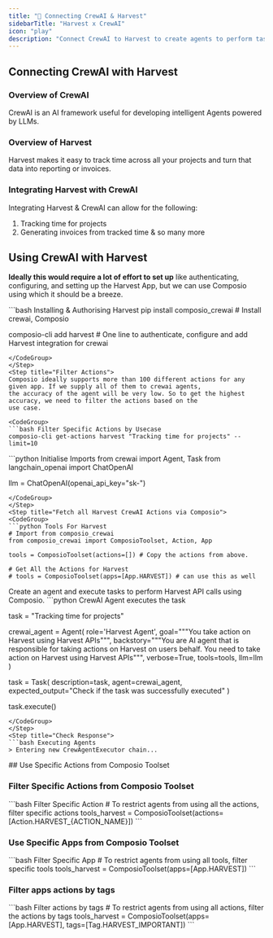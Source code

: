 ```yaml
---
title: "🚀 Connecting CrewAI & Harvest"
sidebarTitle: "Harvest x CrewAI"
icon: "play"
description: "Connect CrewAI to Harvest to create agents to perform tasks using natural language"
---
```


## Connecting CrewAI with Harvest

### Overview of CrewAI

CrewAI is an AI framework useful for developing intelligent Agents powered by LLMs.

### Overview of Harvest

Harvest makes it easy to track time across all your projects and turn that data into reporting or invoices.

### Integrating Harvest with CrewAI

Integrating Harvest & CrewAI can allow for the following:

1. Tracking time for projects
2. Generating invoices from tracked time
& so many more

## Using CrewAI with Harvest

<Steps>
<Step title="Setting Up the Environment">

**Ideally this would require a lot of effort to set up** like authenticating, configuring, and setting up the Harvest App, but we can use Composio using which it should be a breeze.

<CodeGroup>
```bash Installing & Authorising Harvest
pip install composio_crewai # Install crewai, Composio 

composio-cli add harvest # One line to authenticate, configure and add Harvest integration for crewai
```
</CodeGroup>
</Step>
<Step title="Filter Actions">
Composio ideally supports more than 100 different actions for any given app. If we supply all of them to crewai agents, 
the accuracy of the agent will be very low. So to get the highest accuracy, we need to filter the actions based on the 
use case.

<CodeGroup>
```bash Filter Specific Actions by Usecase
composio-cli get-actions harvest "Tracking time for projects" --limit=10
```
</CodeGroup>

</Step>
<Step title="Import Base Packages">

<CodeGroup>
```python Initialise Imports
from crewai import Agent, Task
from langchain_openai import ChatOpenAI

llm = ChatOpenAI(openai_api_key="sk-<OPENAI KEY>")
```
</CodeGroup>
</Step>
<Step title="Fetch all Harvest CrewAI Actions via Composio">
<CodeGroup>
```python Tools For Harvest
# Import from composio_crewai
from composio_crewai import ComposioToolset, Action, App

tools = ComposioToolset(actions=[]) # Copy the actions from above. 

# Get All the Actions for Harvest
# tools = ComposioToolset(apps=[App.HARVEST]) # can use this as well
```
</CodeGroup>
</Step>
<Step title="Execute the Agent">
Create an agent and execute tasks to perform Harvest API calls using Composio. 
<CodeGroup>
```python CrewAI Agent executes the task

task = "Tracking time for projects"

crewai_agent = Agent(
    role='Harvest Agent',
    goal="""You take action on Harvest using Harvest APIs""",
    backstory="""You are AI agent that is responsible for taking actions on Harvest on users behalf. You need to take action on Harvest using Harvest APIs""",
    verbose=True,
    tools=tools,
    llm=llm
)

task = Task(
    description=task,
    agent=crewai_agent,
    expected_output="Check if the task was successfully executed"
)

task.execute()
```
</CodeGroup>
</Step>
<Step title="Check Response">
```bash Executing Agents
> Entering new CrewAgentExecutor chain...
```
</Step>
</Steps>
## Use Specific Actions from Composio Toolset

### Filter Specific Actions from Composio Toolset

<CodeGroup>
```bash Filter Specific Action
# To restrict agents from using all the actions, filter specific actions
tools_harvest = ComposioToolset(actions=[Action.HARVEST_{ACTION_NAME}])
```
</CodeGroup>

### Use Specific Apps from Composio Toolset
<CodeGroup>
```bash Filter Specific App
# To restrict agents from using all tools, filter specific tools
tools_harvest = ComposioToolset(apps=[App.HARVEST])
```
</CodeGroup>

### Filter apps actions by tags 
<CodeGroup>
```bash Filter actions by tags
# To restrict agents from using all actions, filter the actions by tags
tools_harvest = ComposioToolset(apps=[App.HARVEST], tags=[Tag.HARVEST_IMPORTANT])
```
</CodeGroup>